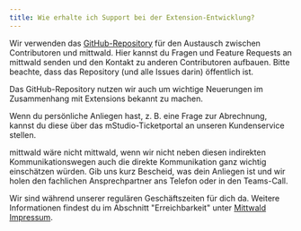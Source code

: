 ```yaml
---
title: Wie erhalte ich Support bei der Extension-Entwicklung?
---
```


Wir verwenden das [GitHub-Repository](https://github.com/mittwald/contributor-support) für den Austausch zwischen Contributoren und mittwald.
Hier kannst du Fragen und Feature Requests an mittwald senden und den Kontakt zu anderen Contributoren aufbauen.
Bitte beachte, dass das Repository (und alle Issues darin) öffentlich ist.

Das GitHub-Repository nutzen wir auch um wichtige Neuerungen im Zusammenhang mit Extensions bekannt zu machen.

Wenn du persönliche Anliegen hast, z. B. eine Frage zur Abrechnung, kannst du diese über das mStudio-Ticketportal an unseren Kundenservice stellen.

mittwald wäre nicht mittwald, wenn wir nicht neben diesen indirekten Kommunikationswegen auch die direkte Kommunikation ganz wichtig einschätzen würden.
Gib uns kurz Bescheid, was dein Anliegen ist und wir holen den fachlichen Ansprechpartner ans Telefon oder in den Teams-Call.

Wir sind während unserer regulären Geschäftszeiten für dich da.
Weitere Informationen findest du im Abschnitt "Erreichbarkeit" unter [Mittwald Impressum](https://www.mittwald.de/impressum).
